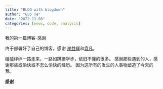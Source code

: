 ```yaml
---
title: "BLOG with blogdown"
author: "Guo Te"
date: "2022-11-08"
categories: [news, code, analysis]
---
```



我的第一篇博客-感谢

终于部署好了自己的博客，感谢 [谢益辉](https://yihui.org/cn/)和[袁凡](https://yuanfan.vercel.app/)。

磕磕绊绊一路走来，一路如蹒跚学步，依旧不懂的很多。
感谢那些遇到的人，感谢那些或愉快或不怎么愉快的经历。
因为这所有的发生的人事物塑造了今天的我。

**感谢**

